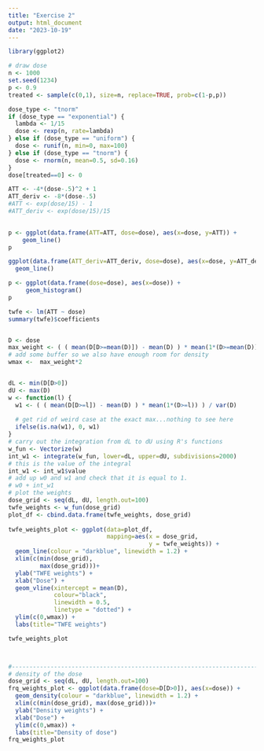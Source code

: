 ```yaml
---
title: "Exercise 2"
output: html_document
date: "2023-10-19"
---
```



```r
library(ggplot2)
```

```r
# draw dose
n <- 1000
set.seed(1234)
p <- 0.9
treated <- sample(c(0,1), size=n, replace=TRUE, prob=c(1-p,p))

dose_type <- "tnorm"
if (dose_type == "exponential") {
  lambda <- 1/15
  dose <- rexp(n, rate=lambda)
} else if (dose_type == "uniform") {
  dose <- runif(n, min=0, max=100)  
} else if (dose_type == "tnorm") {
  dose <- rnorm(n, mean=0.5, sd=0.16)
}
dose[treated==0] <- 0

ATT <- -4*(dose-.5)^2 + 1
ATT_deriv <- -8*(dose-.5)
#ATT <- exp(dose/15) - 1
#ATT_deriv <- exp(dose/15)/15

  
p <- ggplot(data.frame(ATT=ATT, dose=dose), aes(x=dose, y=ATT)) + 
    geom_line()
p

ggplot(data.frame(ATT_deriv=ATT_deriv, dose=dose), aes(x=dose, y=ATT_deriv)) +
  geom_line()

p <- ggplot(data.frame(dose=dose), aes(x=dose)) + 
     geom_histogram()
p

twfe <- lm(ATT ~ dose)
summary(twfe)$coefficients


D <- dose
max_weight <- ( ( mean(D[D>=mean(D)]) - mean(D) ) * mean(1*(D>=mean(D))) ) / var(D)
# add some buffer so we also have enough room for density
wmax <-  max_weight*2


dL <- min(D[D>0])
dU <- max(D)
w <- function(l) {
  w1 <- ( ( mean(D[D>=l]) - mean(D) ) * mean(1*(D>=l)) ) / var(D)
  
  # get rid of weird case at the exact max...nothing to see here
  ifelse(is.na(w1), 0, w1)
}
# carry out the integration from dL to dU using R's functions
w_fun <- Vectorize(w)
int_w1 <- integrate(w_fun, lower=dL, upper=dU, subdivisions=2000)
# this is the value of the integral
int_w1 <- int_w1$value
# add up w0 and w1 and check that it is equal to 1.
# w0 + int_w1
# plot the weights
dose_grid <- seq(dL, dU, length.out=100)
twfe_weights <- w_fun(dose_grid)
plot_df <- cbind.data.frame(twfe_weights, dose_grid)
  
twfe_weights_plot <- ggplot(data=plot_df,
                            mapping=aes(x = dose_grid,
                                        y = twfe_weights)) +
  geom_line(colour = "darkblue", linewidth = 1.2) +
  xlim(c(min(dose_grid),
         max(dose_grid)))+
  ylab("TWFE weights") +
  xlab("Dose") +
  geom_vline(xintercept = mean(D),
             colour="black",
             linewidth = 0.5,
             linetype = "dotted") +
  ylim(c(0,wmax)) +
  labs(title="TWFE weights")

twfe_weights_plot



#-----------------------------------------------------------------------------
# density of the dose
dose_grid <- seq(dL, dU, length.out=100)
frq_weights_plot <- ggplot(data.frame(dose=D[D>0]), aes(x=dose)) +
  geom_density(colour = "darkblue", linewidth = 1.2) +
  xlim(c(min(dose_grid), max(dose_grid)))+
  ylab("Density weights") +
  xlab("Dose") +
  ylim(c(0,wmax)) + 
  labs(title="Density of dose")
frq_weights_plot

```